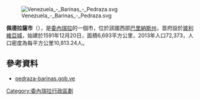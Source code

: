 [[Image:Venezuela_-_Barinas_-_Pedraza.svg|right]]

'''佩德拉薩市'''（{{lang-es|Municipio Pedraza}}），是[[委內瑞拉|委內瑞拉]]的一個市，位於該國西部[[巴里納斯州|巴里納斯州]]，首府設於[[玻利維亞城|玻利維亞城]]，始建於1591年12月20日，面積6,693平方公里，2013年人口72,373，人口密度為每平方公里10,813.24人。

==參考資料==
*[http://pedraza-barinas.gob.ve/portal-alcaldias/ pedraza-barinas.gob.ve] {{Wayback|url=http://pedraza-barinas.gob.ve/portal-alcaldias/ |date=20220105130410 }} {{es icon}}

{{Venezuela-geo-stub}}
[[Category:委內瑞拉行政區劃|Category:委內瑞拉行政區劃]]